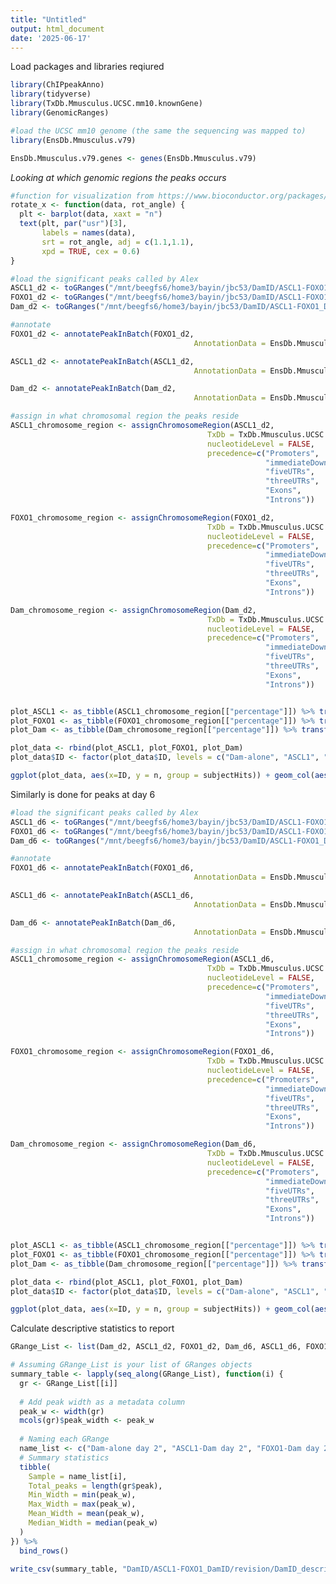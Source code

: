 ```yaml
---
title: "Untitled"
output: html_document
date: '2025-06-17'
---
```


Load packages and libraries reqiured
```r
library(ChIPpeakAnno)
library(tidyverse)
library(TxDb.Mmusculus.UCSC.mm10.knownGene)
library(GenomicRanges)

#load the UCSC mm10 genome (the same the sequencing was mapped to)
library(EnsDb.Mmusculus.v79)

EnsDb.Mmusculus.v79.genes <- genes(EnsDb.Mmusculus.v79)
```

_Looking at which genomic regions the peaks occurs_
```r
#function for visualization from https://www.bioconductor.org/packages/release/bioc/vignettes/ChIPpeakAnno/inst/doc/ChIPpeakAnno.html
rotate_x <- function(data, rot_angle) {
  plt <- barplot(data, xaxt = "n")
  text(plt, par("usr")[3], 
       labels = names(data), 
       srt = rot_angle, adj = c(1.1,1.1), 
       xpd = TRUE, cex = 0.6)
}

#load the significant peaks called by Alex
ASCL1_d2 <- toGRanges("/mnt/beegfs6/home3/bayin/jbc53/DamID/ASCL1-FOXO1_DamID/significant_peaks/repro_peaks/ASCL1_D2_5.reproPeak_nohead.bed.txt", format = "BED", header = T, )
FOXO1_d2 <- toGRanges("/mnt/beegfs6/home3/bayin/jbc53/DamID/ASCL1-FOXO1_DamID/significant_peaks/repro_peaks/FOXO_D2.5.reproPeak_nohead.bed.txt", format = "BED", header = T)
Dam_d2 <- toGRanges("/mnt/beegfs6/home3/bayin/jbc53/DamID/ASCL1-FOXO1_DamID/significant_peaks/repro_peaks/DAM_D2_5.reproPeak_no_header.bed", format = "BED", header = T)

#annotate
FOXO1_d2 <- annotatePeakInBatch(FOXO1_d2, 
                                         AnnotationData = EnsDb.Mmusculus.v79.genes)

ASCL1_d2 <- annotatePeakInBatch(ASCL1_d2, 
                                         AnnotationData = EnsDb.Mmusculus.v79.genes)

Dam_d2 <- annotatePeakInBatch(Dam_d2, 
                                         AnnotationData = EnsDb.Mmusculus.v79.genes)

#assign in what chromosomal region the peaks reside
ASCL1_chromosome_region <- assignChromosomeRegion(ASCL1_d2,
                                            TxDb = TxDb.Mmusculus.UCSC.mm10.knownGene,
                                            nucleotideLevel = FALSE,
                                            precedence=c("Promoters",
                                                         "immediateDownstream", 
                                                         "fiveUTRs", 
                                                         "threeUTRs",
                                                         "Exons", 
                                                         "Introns"))

FOXO1_chromosome_region <- assignChromosomeRegion(FOXO1_d2,
                                            TxDb = TxDb.Mmusculus.UCSC.mm10.knownGene,
                                            nucleotideLevel = FALSE,
                                            precedence=c("Promoters",
                                                         "immediateDownstream", 
                                                         "fiveUTRs", 
                                                         "threeUTRs",
                                                         "Exons", 
                                                         "Introns"))

Dam_chromosome_region <- assignChromosomeRegion(Dam_d2,
                                            TxDb = TxDb.Mmusculus.UCSC.mm10.knownGene,
                                            nucleotideLevel = FALSE,
                                            precedence=c("Promoters",
                                                         "immediateDownstream", 
                                                         "fiveUTRs", 
                                                         "threeUTRs",
                                                         "Exons", 
                                                         "Introns"))


plot_ASCL1 <- as_tibble(ASCL1_chromosome_region[["percentage"]]) %>% transform(ID = "ASCL1")
plot_FOXO1 <- as_tibble(FOXO1_chromosome_region[["percentage"]]) %>% transform(ID = "FOXO1")
plot_Dam <- as_tibble(Dam_chromosome_region[["percentage"]]) %>% transform(ID = "Dam-alone")

plot_data <- rbind(plot_ASCL1, plot_FOXO1, plot_Dam)
plot_data$ID <- factor(plot_data$ID, levels = c("Dam-alone", "ASCL1", "FOXO1"))

ggplot(plot_data, aes(x=ID, y = n, group = subjectHits)) + geom_col(aes(fill = subjectHits)) + theme_bw() + ylab(label = "Percentage of peaks") + xlab(label = "Condition")
```




Similarly is done for peaks at day 6
```r
#load the significant peaks called by Alex
ASCL1_d6 <- toGRanges("/mnt/beegfs6/home3/bayin/jbc53/DamID/ASCL1-FOXO1_DamID/significant_peaks/repro_peaks/ASCL1_D6_5.reproPeak_nohead.bed.txt", format = "BED", header = T, )
FOXO1_d6 <- toGRanges("/mnt/beegfs6/home3/bayin/jbc53/DamID/ASCL1-FOXO1_DamID/significant_peaks/repro_peaks/FOXO1_D6_5.reproPeak_nohead.bed.txt", format = "BED", header = T)
Dam_d6 <- toGRanges("/mnt/beegfs6/home3/bayin/jbc53/DamID/ASCL1-FOXO1_DamID/significant_peaks/repro_peaks/DAM_D6_5.reproPeak_no_header.bed", format = "BED", header = T)

#annotate
FOXO1_d6 <- annotatePeakInBatch(FOXO1_d6, 
                                         AnnotationData = EnsDb.Mmusculus.v79.genes)

ASCL1_d6 <- annotatePeakInBatch(ASCL1_d6, 
                                         AnnotationData = EnsDb.Mmusculus.v79.genes)

Dam_d6 <- annotatePeakInBatch(Dam_d6, 
                                         AnnotationData = EnsDb.Mmusculus.v79.genes)

#assign in what chromosomal region the peaks reside
ASCL1_chromosome_region <- assignChromosomeRegion(ASCL1_d6,
                                            TxDb = TxDb.Mmusculus.UCSC.mm10.knownGene,
                                            nucleotideLevel = FALSE,
                                            precedence=c("Promoters",
                                                         "immediateDownstream", 
                                                         "fiveUTRs", 
                                                         "threeUTRs",
                                                         "Exons", 
                                                         "Introns"))

FOXO1_chromosome_region <- assignChromosomeRegion(FOXO1_d6,
                                            TxDb = TxDb.Mmusculus.UCSC.mm10.knownGene,
                                            nucleotideLevel = FALSE,
                                            precedence=c("Promoters",
                                                         "immediateDownstream", 
                                                         "fiveUTRs", 
                                                         "threeUTRs",
                                                         "Exons", 
                                                         "Introns"))

Dam_chromosome_region <- assignChromosomeRegion(Dam_d6,
                                            TxDb = TxDb.Mmusculus.UCSC.mm10.knownGene,
                                            nucleotideLevel = FALSE,
                                            precedence=c("Promoters",
                                                         "immediateDownstream", 
                                                         "fiveUTRs", 
                                                         "threeUTRs",
                                                         "Exons", 
                                                         "Introns"))


plot_ASCL1 <- as_tibble(ASCL1_chromosome_region[["percentage"]]) %>% transform(ID = "ASCL1")
plot_FOXO1 <- as_tibble(FOXO1_chromosome_region[["percentage"]]) %>% transform(ID = "FOXO1")
plot_Dam <- as_tibble(Dam_chromosome_region[["percentage"]]) %>% transform(ID = "Dam-alone")

plot_data <- rbind(plot_ASCL1, plot_FOXO1, plot_Dam)
plot_data$ID <- factor(plot_data$ID, levels = c("Dam-alone", "ASCL1", "FOXO1"))

ggplot(plot_data, aes(x=ID, y = n, group = subjectHits)) + geom_col(aes(fill = subjectHits)) + theme_bw() + ylab(label = "Percentage of peaks") + xlab(label = "Condition")
```


Calculate descriptive statistics to report
```r
GRange_List <- list(Dam_d2, ASCL1_d2, FOXO1_d2, Dam_d6, ASCL1_d6, FOXO1_d6)

# Assuming GRange_List is your list of GRanges objects
summary_table <- lapply(seq_along(GRange_List), function(i) {
  gr <- GRange_List[[i]]
  
  # Add peak width as a metadata column
  peak_w <- width(gr)
  mcols(gr)$peak_width <- peak_w
  
  # Naming each GRange
  name_list <- c("Dam-alone day 2", "ASCL1-Dam day 2", "FOXO1-Dam day 2", "Dam-alone day 6", "ASCL1-Dam day 6", "FOXO1-Dam day 6")
  # Summary statistics
  tibble(
    Sample = name_list[i],
    Total_peaks = length(gr$peak),
    Min_Width = min(peak_w),
    Max_Width = max(peak_w),
    Mean_Width = mean(peak_w),
    Median_Width = median(peak_w)
  )
}) %>%
  bind_rows()

write_csv(summary_table, "DamID/ASCL1-FOXO1_DamID/revision/DamID_descriptive_statistics.csv")
```

